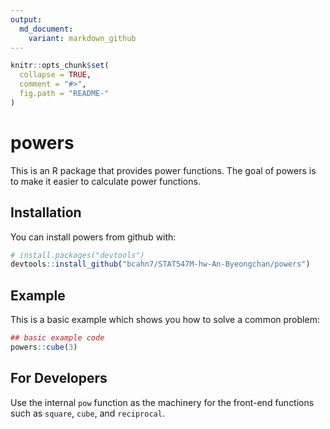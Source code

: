 ---
output:
  md_document:
    variant: markdown_github
---

<!-- README.md is generated from README.Rmd. Please edit that file -->

```{r, echo = FALSE}
knitr::opts_chunk$set(
  collapse = TRUE,
  comment = "#>",
  fig.path = "README-"
)
```

# powers

This is an R package that provides power functions.
The goal of powers is to make it easier to calculate power functions.

## Installation
You can install powers from github with:
```{r}
# install.packages("devtools")
devtools::install_github("bcahn7/STAT547M-hw-An-Byeongchan/powers")
```


## Example

This is a basic example which shows you how to solve a common problem:

```{r example}
## basic example code
powers::cube(3)
```

## For Developers
Use the internal `pow` function as the machinery for the front-end functions such as `square`, `cube`, and `reciprocal`.
